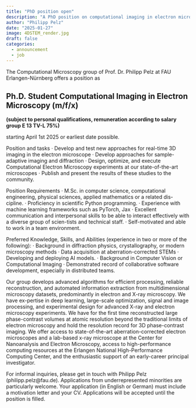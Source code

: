 ```yaml
---
title: "PhD position open"
description: "A PhD position on computational imaging in electron microscopy is available starting April 1st"
author: "Philipp Pelz"
date: "2025-01-27"
image: 4DSTEM_render.jpg
draft: false
categories:
  - announcement
  - job
---
```


The Computational Microscopy group of Prof. Dr. Philipp Pelz at FAU Erlangen-Nürnberg offers a position as 

## Ph.D. Student Computational Imaging in Electron Microscopy (m/f/x) 
**(subject to personal qualifications, remuneration according to salary group E 13 TV-L 75%)**

starting April 1st 2025 or earliest date possible. 

Position and tasks 
·	Develop and test new approaches for real-time 3D imaging in the electron microscope
·	Develop approaches for sample-adaptive imaging and diffraction
·	Design, optimize, and execute Computational Electron Microscopy experiments at our state-of-the-art microscopes
·	Publish and present the results of these studies to the community.

Position Requirements
·	M.Sc. in computer science, computational engineering, physical sciences, applied mathematics or a related dis-cipline.
·	Proficiency in scientific Python programming.
·	Experience with machine learning frameworks such as PyTorch, Jax
·	Excellent communication and interpersonal skills to be able to interact effectively with a diverse group of scien-tists and technical staff.
·	Self-motivated and able to work in a team environment.

Preferred Knowledge, Skills, and Abilities (experience in two or more of the following):
·	Background in diffraction physics, crystallography, or modern microscopy methods 
·	Data acquisition at aberration-corrected STEMs
·	Developing and deploying AI models.
·	Background in Computer Vision or Computational Imaging
·	Demonstrated record of collaborative software development, especially in distributed teams.


Our group develops advanced algorithms for efficient processing, reliable reconstruction, and automated information extraction from multidimensional microscopy datasets, predominantly in electron and X-ray microscopy. We have ex-pertise in deep learning, large-scale optimization, signal and image processing, and experimental design for advanced X-ray and electron microscopy experiments. 
We have for the first time reconstructed large phase-contrast volumes at atomic resolution beyond the traditional limits of electron microscopy and hold the resolution record for 3D phase-contrast imaging. 
We offer access to state-of-the-art aberration-corrected electron microscopes and a lab-based x-ray microscope at the Center for Nanoanalysis and Electron Microscopy, access to high-performance computing resources at the Erlangen National High-Performance Computing Center, and the enthusiastic support of an early-career principal investigator.

For informal inquiries, please get in touch with Philipp Pelz (philipp.pelz@fau.de). Applications from underrepresented minorities are particularly welcome. Your application (in English or German) must include a motivation letter and your CV. Applications will be accepted until the position is filled. 

